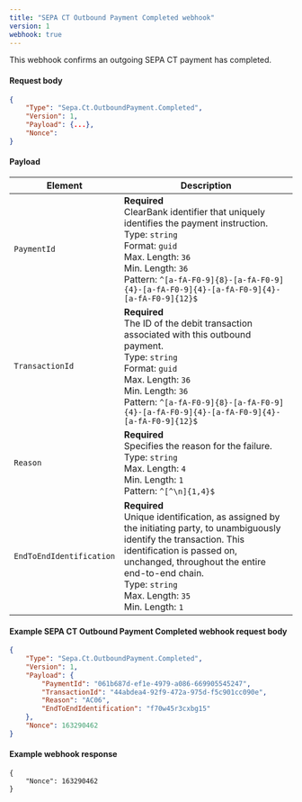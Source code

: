 ```yaml
---
title: "SEPA CT Outbound Payment Completed webhook"
version: 1
webhook: true
---
```


This webhook confirms an outgoing SEPA CT payment has completed.

#### Request body

```json
{
    "Type": "Sepa.Ct.OutboundPayment.Completed",
    "Version": 1,
    "Payload": {...},
    "Nonce":
}
```

#### Payload
| Element                  | Description                                                                                                                                                                                                                                                                 |
| ------------------------ | --------------------------------------------------------------------------------------------------------------------------------------------------------------------------------------------------------------------------------------------------------------------------- |
| `PaymentId`              | **Required**<br />ClearBank identifier that uniquely identifies the payment instruction.<br/>Type: `string`<br/>Format: `guid`<br/>Max. Length: `36`<br/>Min. Length: `36`<br /> Pattern: `^[a-fA-F0-9]{8}-[a-fA-F0-9]{4}-[a-fA-F0-9]{4}-[a-fA-F0-9]{4}-[a-fA-F0-9]{12}$`   |
| `TransactionId`          | **Required**<br />The ID of the debit transaction associated with this outbound payment.<br/>Type: `string`<br/>Format: `guid`<br/>Max. Length: `36`<br/>Min. Length: `36`<br /> Pattern: `^[a-fA-F0-9]{8}-[a-fA-F0-9]{4}-[a-fA-F0-9]{4}-[a-fA-F0-9]{4}-[a-fA-F0-9]{12}$`   |
| `Reason`                 | **Required**<br />Specifies the reason for the failure.<br/>Type: `string`<br/>Max. Length: `4`<br/>Min. Length: `1`<br />Pattern: `^[^\n]{1,4}$`                                                                                                                           |
| `EndToEndIdentification` | **Required**<br />Unique identification, as assigned by the initiating party, to unambiguously identify the transaction. This identification is passed on, unchanged, throughout the entire end-to-end chain.<br/>Type: `string`<br/>Max. Length: `35`<br/>Min. Length: `1` |


#### Example SEPA CT Outbound Payment Completed webhook request body

```json
{
    "Type": "Sepa.Ct.OutboundPayment.Completed",
    "Version": 1,
    "Payload": {
        "PaymentId": "061b687d-ef1e-4979-a086-669905545247",
        "TransactionId": "44abdea4-92f9-472a-975d-f5c901cc090e",
        "Reason": "AC06",
        "EndToEndIdentification": "f70w45r3cxbg15"
    },
    "Nonce": 163290462
}
```

#### Example webhook response
```
{
    "Nonce": 163290462
}
```